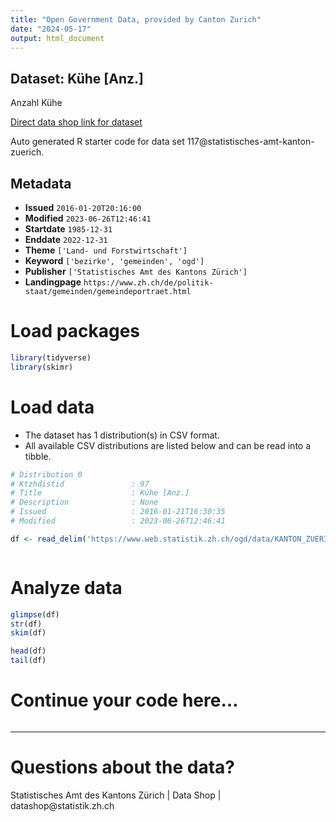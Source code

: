 ```yaml
---
title: "Open Government Data, provided by Canton Zurich"
date: "2024-05-17"
output: html_document
---
```


## Dataset: Kühe [Anz.]

Anzahl Kühe

[Direct data shop link for dataset](https://www.zh.ch/de/politik-staat/statistik-daten/datenkatalog.html#/datasets/117@statistisches-amt-kanton-zuerich)

Auto generated R starter code for data set 117@statistisches-amt-kanton-zuerich.

## Metadata

- **Issued** `2016-01-20T20:16:00`
- **Modified** `2023-06-26T12:46:41`
- **Startdate** `1985-12-31`
- **Enddate** `2022-12-31`
- **Theme** `['Land- und Forstwirtschaft']`
- **Keyword** `['bezirke', 'gemeinden', 'ogd']`
- **Publisher** `['Statistisches Amt des Kantons Zürich']`
- **Landingpage** `https://www.zh.ch/de/politik-staat/gemeinden/gemeindeportraet.html`


# Load packages

```r

library(tidyverse)
library(skimr)

```

# Load data

-   The dataset has 1 distribution(s) in CSV format.
-   All available CSV distributions are listed below and can be read into a tibble.

```r

# Distribution 0
# Ktzhdistid               : 97
# Title                    : Kühe [Anz.]
# Description              : None
# Issued                   : 2016-01-21T16:30:35
# Modified                 : 2023-06-26T12:46:41

df <- read_delim('https://www.web.statistik.zh.ch/ogd/data/KANTON_ZUERICH_266.csv')



```

# Analyze data

```r

glimpse(df)
str(df)
skim(df)

head(df)
tail(df)

```

# Continue your code here...

```r

```

------------------------------------------------------------------------

# Questions about the data?

Statistisches Amt des Kantons Zürich | Data Shop | datashop@statistik.zh.ch
